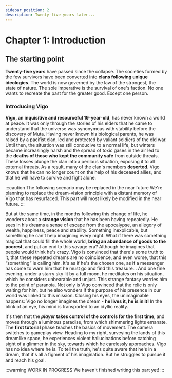 ```yaml
---
sidebar_position: 2
description: Twenty-five years later...
---
```


# Chapter 1: Introduction

## The starting point

**Twenty-five years** have passed since the collapse. The societies formed by the few survivors have been converted into **clans following unique ideologies**. The world is now governed by the law of the strongest, the state of nature. The sole imperative is the survival of one's faction. No one wants to recreate the past for the greater good. Except one person.

### Introducing Vigo

**Vigo, an inquisitive and resourceful 19-year-old**, has never known a world at peace. It was only through the stories of his elders that he came to understand that the universe was synonymous with stability before the discovery of Muta.
Having never known his biological parents, he was raised by a pacifist clan, led and protected by valiant soldiers of the old war. Until then, the situation was still conducive to a normal life, but winters became increasingly harsh and the spread of toxic gases in the air led to the **deaths of those who kept the community safe** from outside threats.
These losses plunge the clan into a perilous situation, exposing it to all external threats. As a result, many of the clan's members **deserted**.
Vigo knows that he can no longer count on the help of his deceased allies, and that he will have to survive and fight alone.

:::caution The following scenario may be replaced in the near future
We're planning to replace the dream-vision principle with a distant memory of Vigo that has resurfaced. This part will most likely be modified in the near future.
:::

But at the same time, in the months following this change of life, he wonders about a **strange vision** that he has been having repeatedly.
He sees in his dreams a sense of escape from the apocalypse, an allegory of wealth, happiness, peace and stability. Something inexplicable, but something he can't help imagining every night. What if there was something magical that could fill the whole world, **bring an abundance of goods to the poorest**, and put an end to this savage era?
Although he imagines that people would think he's crazy, Vigo is convinced that there's some truth to it, that these repeated dreams are no coincidence, and even worse, that this “something” is calling him. It's as if he's the chosen one, as if a messenger has come to warn him that he must go and find this treasure...
And one fine evening, under a starry sky lit by a full moon, he meditates on his situation, which he considers unbearable and unjust. This strange fantasy worries him to the point of paranoia. Not only is Vigo convinced that the relic is only waiting for him, but he also wonders if the purpose of his presence in our world was linked to this mission.
Closing his eyes, the unimaginable happens: Vigo no longer imagines the dream - **he lives it, he is in it!** In the blink of an eye, his mind is transported to an idyllic reality.

It's then that the **_player_ takes control of the controls for the first time**, and moves through a luminous paradise, from which shimmering lights emanate.
The **first tutorial** phase teaches the basics of movement. The camera switches to gameplay view. Heading to my right, surveying the lands of this dreamlike space, he experiences violent hallucinations before catching sight of a glimmer in the sky, towards which he carelessly approaches.
Vigo has no idea where he is. To tell the truth, he's quite aware that he's in a dream, that it's all a figment of his imagination. But he struggles to pursue it and reach his goal.

:::warning WORK IN PROGRESS
We haven't finished writing this part yet!
:::
